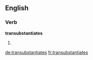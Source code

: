 ==English==

===Verb===
'''transubstantiates'''

# {{third-person singular of|transubstantiate}}


[[de:transubstantiates]]
[[fr:transubstantiates]]
